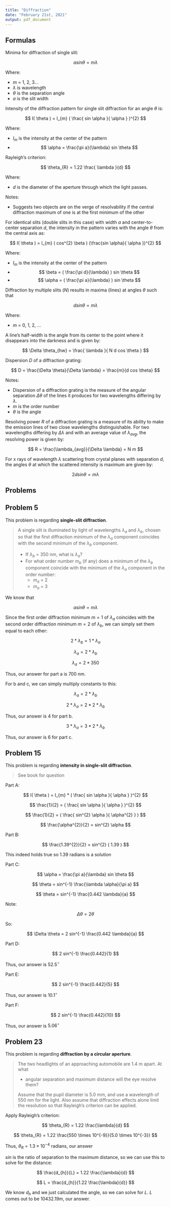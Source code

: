 ```yaml
---
title: "Diffraction"
date: "February 21st, 2021"
output: pdf_document
---
```


## Formulas

Minima for diffraction of single slit:

$$
a sin \theta = m \lambda
$$

Where:

* $m$ = 1, 2, 3...
* $\lambda$ is wavelength
* $\theta$ is the separation angle
* $a$ is the slit width

Intensity of the diffraction pattern for single slit diffraction for an angle $\theta$ is:

$$
I( \theta ) = I_{m} ( \frac{ sin \alpha }{ \alpha } )^{2}
$$

Where:

* $I_{m}$ is the intensity at the center of the pattern
* $$
\alpha = \frac{\pi a}{\lambda} sin \theta
$$

Rayleigh's criterion:

$$
\theta_{R} = 1.22 \frac{ \lambda }{d}
$$

Where:

* $d$ is the diameter of the aperture through which the light passes.

Notes:

* Suggests two objects are on the verge of resolvability if the central diffraction maximum of one is at the first minimum of the other


For identical slits (double slits in this case) with width $a$ and center-to-center separation $d$, the intensity in the pattern varies with the angle $\theta$ from the central axis as:

$$
I( \theta ) = I_{m} ( cos^{2} \beta ) (\frac{sin \alpha}{ \alpha })^{2}
$$

Where:

* $I_{m}$ is the intensity at the center of the pattern
* $$
  \beta = ( \frac{\pi d}{\lambda} ) sin \theta
$$
* $$
  \alpha = ( \frac{\pi a}{\lambda} ) sin \theta
$$

Diffraction by multiple slits ($N$) results in maxima (lines) at angles $\theta$ such that

$$
d sin \theta = m \lambda
$$

Where:

* $m$ = 0, 1, 2, ...

A line's half-width is the angle from its center to the point where it disappears into the darkness and is given by:

$$
\Delta \theta_{hw} = \frac{ \lambda }{ N d cos \theta }
$$

Dispersion $D$ of a diffraction grating:

$$
D = \frac{\Delta \theta}{\Delta \lambda} = \frac{m}{d cos \theta}
$$

Notes:

* Dispersion of a diffraction grating is the measure of the angular separation $\Delta \theta$ of the lines it produces for two wavelengths differing by $\lambda$.
* $m$ is the order number
* $\theta$ is the angle

Resolving power $R$ of a diffraction grating is a measure of its ability to make the emission lines of two close wavelengths distinguishable. For two wavelengths differing by $\Delta \lambda$ and with an average value of $\lambda_{avg}$, the resolving power is given by:

$$
R = \frac{\lambda_{avg}}{\Delta \lambda} = N m
$$

For x rays of wavelength $\lambda$ scattering from crystal planes with separation $d$, the angles $\theta$ at which the scattered intensity is maximum are given by:

$$
2 d sin \theta = m \lambda
$$

## Problems

## Problem 5

This problem is regarding **single-slit diffraction**.

> A single slit is illuminated by light of wavelengths $\lambda_{a}$ and $\lambda_{b}$, chosen so that the first diffraction minimum of the $\lambda_{a}$ component coincides with the second minimum of the $\lambda_{b}$ component.
> 
> * If $\lambda_{b}$ = 350 nm, what is $\lambda_{a}$?
> * For what order number $m_{b}$ (if any) does a minimum of the $\lambda_{b}$ component coincide with the minimum of the $\lambda_{a}$ component in the order number:
>   * $m_{a}$ = 2
>   * $m_{a}$ = 3

We know that

$$
a sin \theta = m \lambda
$$

Since the first order diffraction minimum $m = 1$ of $\lambda_{a}$ coincides with the second order diffraction minimum $m = 2$ of $\lambda_{b}$, we can simply set them equal to each other:

$$
2 * \lambda_{b} = 1 * \lambda_{a}
$$

$$
\lambda_{a} = 2 * \lambda_{b}
$$

$$
\lambda_{a} = 2 * 350
$$

Thus, our answer for part a is $700$ nm.

For b and c, we can simply multiply constants to this:

$$
\lambda_{a} = 2 * \lambda_{b}
$$

$$
2 * \lambda_{a} = 2 * 2 * \lambda_{b}
$$

Thus, our answer is $4$ for part b.

$$
3 * \lambda_{a} = 3 * 2 * \lambda_{b}
$$

Thus, our answer is $6$ for part c.

## Problem 15

This problem is regarding **intensity in single-slit diffraction**.

> See book for question

Part A:

$$
I( \theta ) = I_{m} * ( \frac{ sin \alpha }{ \alpha } )^{2}
$$

$$
\frac{1}{2} = ( \frac{ sin \alpha }{ \alpha } )^{2}
$$

$$
\frac{1}{2} = ( \frac{ sin^{2} \alpha }{ \alpha^{2} } )
$$

$$
\frac{\alpha^{2}}{2} = sin^{2} \alpha
$$

Part B:

$$
\frac{1.39^{2}}{2} = sin^{2} ( 1.39 )
$$

This indeed holds true so 1.39 radians is a solution

Part C:

$$
\alpha = \frac{\pi a}{\lambda} sin \theta
$$

$$
\theta = sin^{-1} \frac{\lambda \alpha}{\pi a}
$$

$$
\theta = sin^{-1} \frac{0.442 \lambda}{a}
$$

Note:

$$
\Delta \theta = 2 \theta
$$

So:

$$
\Delta \theta = 2 sin^{-1} \frac{0.442 \lambda}{a}
$$

Part D:

$$
2 sin^{-1} \frac{0.442}{1}
$$

Thus, our answer is $52.5^{\circ}$

Part E:

$$
2 sin^{-1} \frac{0.442}{5}
$$

Thus, our answer is $10.1^{\circ}$

Part F:

$$
2 sin^{-1} \frac{0.442}{10}
$$

Thus, our answer is $5.06^{\circ}$

## Problem 23

This problem is regarding **diffraction by a circular aperture**.

> The two headlights of an approaching automobile are 1.4 m apart. At what 
> 
> * angular separation and maximum distance will the eye resolve them?
> 
> Assume that the pupil diameter is 5.0 mm, and use a wavelength of 550 nm for the light. Also assume that diffraction effects alone limit the resolution so that Rayleigh's criterion can be applied.

Apply Rayleigh's criterion:

$$
\theta_{R} = 1.22 \frac{\lambda}{d}
$$

$$
\theta_{R} = 1.22 \frac{550 \times 10^{-9}}{5.0 \times 10^{-3}}
$$

Thus, $\theta_{R} = 1.3 \times 10^{-4}\text{ radians}$, our answer

$sin$ is the ratio of separation to the maximum distance, so we can use this to solve for the distance:

$$
\frac{d_{h}}{L} = 1.22 \frac{\lambda}{d}
$$

$$
L = \frac{d_{h}}{1.22 \frac{\lambda}{d}}
$$


We know $d_{h}$ and we just calculated the angle, so we can solve for $L$. $L$ comes out to be 10432.19m, our answer.
